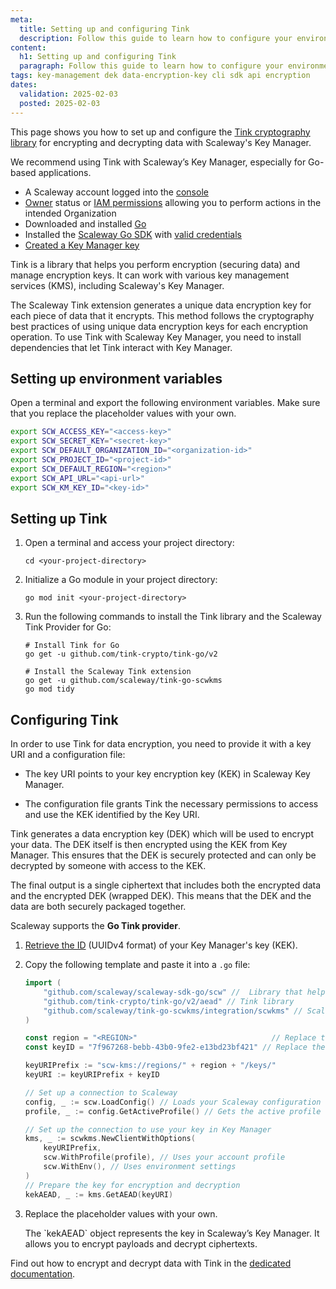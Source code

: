 ```yaml
---
meta:
  title: Setting up and configuring Tink
  description: Follow this guide to learn how to configure your environment and dependencies before using Tink in your projects.
content:
  h1: Setting up and configuring Tink
  paragraph: Follow this guide to learn how to configure your environment and dependencies before using Tink in your projects.
tags: key-management dek data-encryption-key cli sdk api encryption
dates:
  validation: 2025-02-03
  posted: 2025-02-03
---
```



This page shows you how to set up and configure the [Tink cryptography library](https://github.com/tink-crypto) for encrypting and decrypting data with Scaleway's Key Manager.

We recommend using Tink with Scaleway’s Key Manager, especially for Go-based applications.

<Requirements />

- A Scaleway account logged into the [console](https://console.scaleway.com)
- [Owner](/iam/concepts/#owner) status or [IAM permissions](/iam/concepts/#permission) allowing you to perform actions in the intended Organization
- Downloaded and installed [Go](https://go.dev/doc/install)
- Installed the [Scaleway Go SDK](https://github.com/scaleway/scaleway-sdk-go) with [valid credentials](/scaleway-sdk/go-sdk/)
- [Created a Key Manager key](/key-manager/how-to/create-km-key)


Tink is a library that helps you perform encryption (securing data) and manage encryption keys. It can work with various key management services (KMS), including Scaleway's Key Manager.

The Scaleway Tink extension generates a unique data encryption key for each piece of data that it encrypts. This method follows the cryptography best practices of using unique data encryption keys for each encryption operation.
To use Tink with Scaleway Key Manager, you need to install dependencies that let Tink interact with Key Manager.


## Setting up environment variables

Open a terminal and export the following environment variables. Make sure that you replace the placeholder values with your own.

  ```bash
  export SCW_ACCESS_KEY="<access-key>"
  export SCW_SECRET_KEY="<secret-key>"
  export SCW_DEFAULT_ORGANIZATION_ID="<organization-id>"
  export SCW_PROJECT_ID="<project-id>"
  export SCW_DEFAULT_REGION="<region>"
  export SCW_API_URL="<api-url>"
  export SCW_KM_KEY_ID="<key-id>"
  ```

## Setting up Tink

1. Open a terminal and access your project directory:

    ```shell
    cd <your-project-directory>
    ```

2. Initialize a Go module in your project directory:
    ```shell
    go mod init <your-project-directory>
    ```

3. Run the following commands to install the Tink library and the Scaleway Tink Provider for Go:

    ```shell
    # Install Tink for Go
    go get -u github.com/tink-crypto/tink-go/v2

    # Install the Scaleway Tink extension
    go get -u github.com/scaleway/tink-go-scwkms
    go mod tidy
    ```

## Configuring Tink

In order to use Tink for data encryption, you need to provide it with a key URI and a configuration file:

- The key URI points to your key encryption key (KEK) in Scaleway Key Manager.

- The configuration file grants Tink the necessary permissions to access and use the KEK identified by the Key URI.

Tink generates a data encryption key (DEK) which will be used to encrypt your data. The DEK itself is then encrypted using the KEK from Key Manager. This ensures that the DEK is securely protected and can only be decrypted by someone with access to the KEK.

The final output is a single ciphertext that includes both the encrypted data and the encrypted DEK (wrapped DEK). This means that the DEK and the data are both securely packaged together.

Scaleway supports the **Go Tink provider**.

1. [Retrieve the ID](/key-manager/how-to/retrieve-km-key-id) (UUIDv4 format) of your Key Manager's key (KEK).
2. Copy the following template and paste it into a `.go` file:

    ```go
    import (
        "github.com/scaleway/scaleway-sdk-go/scw" //  Library that helps your Go program interact with Scaleway
        "github.com/tink-crypto/tink-go/v2/aead" // Tink library
        "github.com/scaleway/tink-go-scwkms/integration/scwkms" // Scaleway's Tink extension
    )

    const region = "<REGION>"                              // Replace the placeholder with the region where your key is created
    const keyID = "7f967268-bebb-43b0-9fe2-e13bd23bf421" // Replace the placeholder with the unique ID of your key encryption key

    keyURIPrefix := "scw-kms://regions/" + region + "/keys/"
    keyURI := keyURIPrefix + keyID

    // Set up a connection to Scaleway
    config, _ := scw.LoadConfig() // Loads your Scaleway configuration
    profile, _ := config.GetActiveProfile() // Gets the active profile (your account settings)

    // Set up the connection to use your key in Key Manager
    kms, _ := scwkms.NewClientWithOptions(
        keyURIPrefix,
        scw.WithProfile(profile), // Uses your account profile
        scw.WithEnv(), // Uses environment settings
    )
    // Prepare the key for encryption and decryption
    kekAEAD, _ := kms.GetAEAD(keyURI)
    ```
3. Replace the placeholder values with your own.

    <Message type="note">
     The `kekAEAD` object represents the key in Scaleway’s Key Manager. It allows you to encrypt payloads and decrypt ciphertexts.
    </Message>

Find out how to encrypt and decrypt data with Tink in the [dedicated documentation](/key-manager/api-cli/encrypt-decrypt-data-with-km-dek/).
